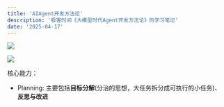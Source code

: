 ```yaml
---
title: 'AIAgent开发方法论'
description: '极客时间《大模型时代Agent开发方法论》的学习笔记'
date: '2025-04-17'
---
```


![](/images/blog/agent-type.jpeg)


![](/images/blog/agent-tech-stack.jpeg)

核心能力：
* Planning: 主要包括**目标分解**(分治的思想，大任务拆分成可执行的小任务)、**反思与改进**

